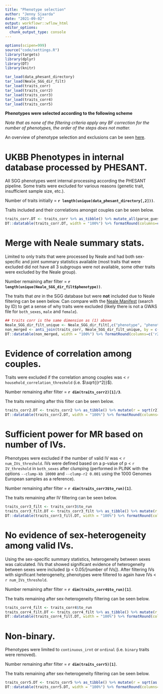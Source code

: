 ```yaml
---
title: "Phenotype selection"
author: "Jenny Sjaarda"
date: "2021-09-02"
output: workflowr::wflow_html
editor_options:
  chunk_output_type: console
---
```


```r

options(scipen=999)
source("code/settings.R")
library(targets)
library(dplyr)
library(DT)
library(knitr)

```

```r

tar_load(data_phesant_directory)
tar_load(Neale_SGG_dir_filt)
tar_load(traits_corr)
tar_load(traits_corr2)
tar_load(traits_corr3)
tar_load(traits_corr4)
tar_load(traits_corr5)

```

**Phenotypes were selected according to the following scheme**

*Note that as none of the filtering criteria apply any BF correction for the number of phenotypes, the order of the steps does not matter.*

An overview of phenotype selection and exclusions can be seen [here](assets/phenotype_selection.png).

# UKBB Phenotypes in internal database processed by PHESANT.

All SGG phenotypes went internal processing according the PHESANT pipeline. Some traits were excluded for various reasons (genetic trait, insufficient sample size, etc.).

Number of traits initially = **`r length(unique(data_phesant_directory[,2]))`**.

Traits included and their correlations amongst couples can be seen below. 

```r

traits_corr.DT <- traits_corr %>% as_tibble() %>% mutate_all(parse_guess) %>% mutate(r = sqrt(r2))
DT::datatable(traits_corr.DT, width = "100%") %>% formatRound(columns=c('r2', 'r'), digits = 3)
```


# Merge with Neale summary stats. 

Limited to only traits that were processed by Neale and had both sex-specific and joint summary statistics available (most traits that were excluded did not have all 3 subgroups were not available, some other traits were excluded by the Neale group).

Number remaining after filter = **`r length(unique(Neale_SGG_dir_filt$phenotype))`**.

The traits that *are* in the SGG database but were **not** included due to Neale filtering can be seen below. Can compare with the [Neale Manifest](https://docs.google.com/spreadsheets/d/1kvPoupSzsSFBNSztMzl04xMoSC3Kcx3CrjVf4yBmESU/edit?ts=5b5f17db#gid=178908679) (search by ID) to get a sense of why traits were excluded (likely there is not a GWAS file for `both_sexes`, `male` and `female`).

```r

## traits corr is the same dimension as (1) above
Neale_SGG_dir_filt_unique <- Neale_SGG_dir_filt[,c("phenotype", "phenotype_sub", "sgg_phesant_name", "description", "SGG_available", "variable_type")] %>% unique()
non_merged <- anti_join(traits_corr, Neale_SGG_dir_filt_unique, by = c("ID"="sgg_phesant_name")) %>% as_tibble() %>% mutate_all(parse_guess) %>% mutate(r = sqrt(r2))
DT::datatable(non_merged, width = "100%") %>% formatRound(columns=c('r2', 'r'), digits = 3)

```

# Evidence of correlation among couples.

Traits were excluded if the correlation among couples was < `r household_correlation_threshold` (i.e. $\sqrt{(r^2)}$). 

Number remaining after filter = **`r dim(traits_corr2)[1]/3`**.

The traits remaining after this filter can be seen below. 

```r

traits_corr2.DT <- traits_corr2 %>% as_tibble() %>% mutate(r = sqrt(r2)) %>% dplyr::select(Neale_pheno_ID, description, variable_type, category, N_pairs, r2, r) %>% unique()
DT::datatable(traits_corr2.DT, width = "100%") %>% formatRound(columns=c('r2', 'r'), digits = 3)
```

# Sufficient power for MR based on number of IVs.

Phenotypes were excluded if the number of valid IV was < `r num_IVs_threshold`. IVs were defined based on a p-value of p < `r IV_threshold` in `both_sexes` after clumping (performed in PLINK with the options `--clump-kb 10000` and `--clump-r2 0.001` using the 1000 Genomes European samples as a reference).

Number remaining after filter = **`r dim(traits_corr3$to_run)[1]`**.

The traits remaining after IV filtering can be seen below. 

```r

traits_corr3_filt <- traits_corr3$to_run 
traits_corr3_filt.DT <- traits_corr3_filt %>% as_tibble() %>% mutate(r = sqrt(as.numeric(r2))) %>% dplyr::select(Neale_pheno_ID, description, variable_type, category, N_pairs, r2, r, num_IVs)
DT::datatable(traits_corr3_filt.DT, width = "100%") %>% formatRound(columns=c('r2', 'r'), digits = 3)
```

# No evidence of sex-heterogeneity among valid IVs.

Using the sex-specific summary statistics, heterogeneity between sexes was calculated. IVs that showed significant evidence of heterogeneity between sexes were included (p < 0.05/[number of IVs]). After filtering IVs with significant heterogeneity, phenotypes were filtered to again have IVs < `r num_IVs_threshold`.

Number remaining after filter = **`r dim(traits_corr4$to_run)[1]`**.

The traits remaining after sex-heterogeneity filtering can be seen below. 

```r

traits_corr4_filt <- traits_corr4$to_run 
traits_corr4_filt.DT <- traits_corr4_filt %>% as_tibble() %>% mutate(r = sqrt(as.numeric(r2))) %>% dplyr::select(Neale_pheno_ID, description, variable_type, category, N_pairs, r2, r, num_IVs, num_IVs_pass_het)
DT::datatable(traits_corr4_filt.DT, width = "100%") %>% formatRound(columns=c('r2', 'r'), digits = 3)
```

# Non-binary. 

Phenotypes were limited to `continuous_irnt` or `ordinal` (i.e. `binary` traits were removed).

Number remaining after filter = **`r dim(traits_corr5)[1]`**.

The traits remaining after sex-heterogeneity filtering can be seen below. 

```r

traits_corr5.DT <- traits_corr5 %>% as_tibble() %>% mutate(r = sqrt(as.numeric(r2))) %>% dplyr::select(Neale_pheno_ID, description, variable_type, category, N_pairs, r2, r, num_IVs, num_IVs_pass_het)
DT::datatable(traits_corr5.DT, width = "100%") %>% formatRound(columns=c('r2', 'r'), digits = 3)

```


